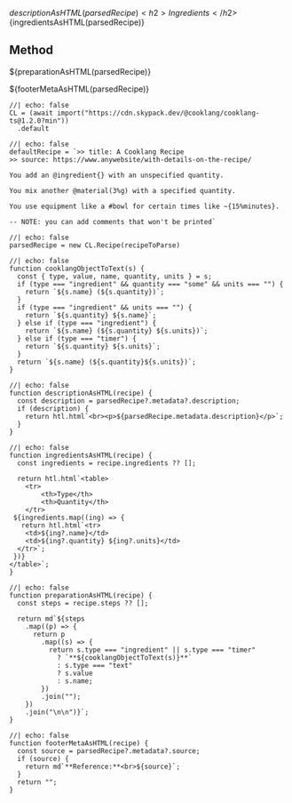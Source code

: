 :::{=html}
${descriptionAsHTML(parsedRecipe)}
<h2>Ingredients</h2>
${ingredientsAsHTML(parsedRecipe)}

<h2>Method</h2>
${preparationAsHTML(parsedRecipe)} 

${footerMetaAsHTML(parsedRecipe)}
:::

```ojs
//| echo: false
CL = (await import("https://cdn.skypack.dev/@cooklang/cooklang-ts@1.2.0?min"))
  .default
```

```ojs
//| echo: false
defaultRecipe = `>> title: A Cooklang Recipe
>> source: https://www.anywebsite/with-details-on-the-recipe/

You add an @ingredient{} with an unspecified quantity.

You mix another @material(3%g) with a specified quantity.

You use equipment like a #bowl for certain times like ~{15%minutes}.

-- NOTE: you can add comments that won't be printed`
```

```ojs
//| echo: false
parsedRecipe = new CL.Recipe(recipeToParse)
```

<!-- ```{ojs} -->
<!-- viewof parseRecipeJSONString = Inputs.textarea({ -->
<!--   label: "Parsed recipe as JSON", -->
<!--   value: JSON.stringify(parsedRecipe, null, 2), -->
<!--   rows: 30, -->
<!--   readonly: true -->
<!-- }) -->
<!-- ``` -->

```ojs
//| echo: false
function cooklangObjectToText(s) {
  const { type, value, name, quantity, units } = s;
  if (type === "ingredient" && quantity === "some" && units === "") {
    return `${s.name} (${s.quantity})`;
  }
  if (type === "ingredient" && units === "") {
    return `${s.quantity} ${s.name}`;
  } else if (type === "ingredient") {
    return `${s.name} (${s.quantity} ${s.units})`;
  } else if (type === "timer") {
    return `${s.quantity} ${s.units}`;
  }
  return `${s.name} (${s.quantity}${s.units})`;
}
```

```ojs
//| echo: false
function descriptionAsHTML(recipe) {
  const description = parsedRecipe?.metadata?.description;
  if (description) {
    return htl.html`<br><p>${parsedRecipe.metadata.description}</p>`;
  }
}
```

```ojs
//| echo: false
function ingredientsAsHTML(recipe) {
  const ingredients = recipe.ingredients ?? [];

  return htl.html`<table>
    <tr>
        <th>Type</th>
        <th>Quantity</th>
    </tr>
 ${ingredients.map((ing) => {
   return htl.html`<tr>
    <td>${ing?.name}</td>
    <td>${ing?.quantity} ${ing?.units}</td>
  </tr>`;
 })}
</table>`;
}

```

```ojs
//| echo: false
function preparationAsHTML(recipe) {
  const steps = recipe.steps ?? [];

  return md`${steps
    .map((p) => {
      return p
        .map((s) => {
          return s.type === "ingredient" || s.type === "timer"
            ? `**${cooklangObjectToText(s)}**`
            : s.type === "text"
            ? s.value
            : s.name;
        })
        .join("");
    })
    .join("\n\n")}`;
}
```

```ojs
//| echo: false
function footerMetaAsHTML(recipe) {
  const source = parsedRecipe?.metadata?.source;
  if (source) {
    return md`**Reference:**<br>${source}`;
  }
  return "";
}
```
